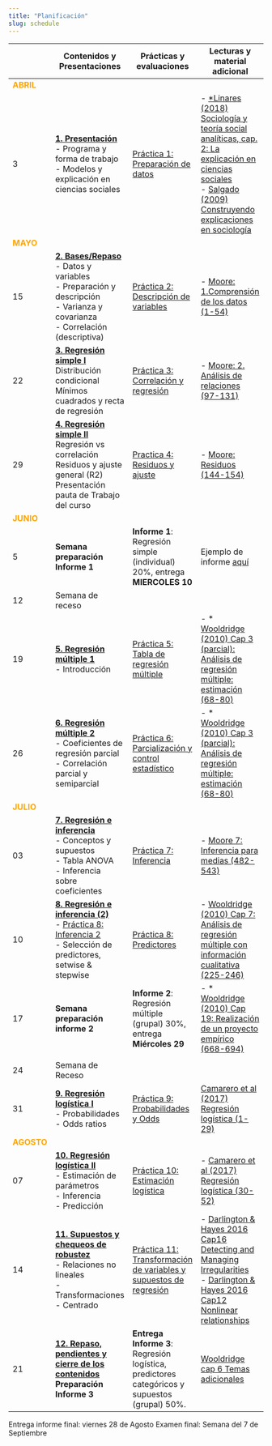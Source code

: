 ```yaml
---
title: "Planificación"
slug: schedule
---
```


|      |  <i class="fas fa-chalkboard-teacher"></i>  Contenidos y Presentaciones    |  <i class="fas fa-user-edit"></i>  Prácticas y evaluaciones | <i class="fas fa-book-reader"></i> Lecturas y material adicional
- |-----------|-----------|----------
<font color="orange"> **ABRIL** </font> |   |   |   |
3 | [**1. Presentación**](/class/01-class) <br> - Programa y forma de trabajo <br/> - Modelos y explicación en ciencias sociales  |  [Práctica 1: Preparación de datos](/assignment/01-code) |  - [*Linares (2018) Sociología y teoría social analíticas, cap. 2: La explicación en ciencias sociales](/docs/lecturas/linares 2018 Cap.2 Explicacion en sociologia.pdf) <br> - [Salgado (2009) Construyendo explicaciones en sociología](/docs/lecturas/salgado 2009 modelos sociologia.pdf)
<font color="orange"> **MAYO** </font>  |   |   |
15 | [**2. Bases/Repaso**](/class/02-class) <br> - Datos y variables <br> - Preparación y descripción <br> - Varianza y covarianza <br> - Correlación (descriptiva)  |  [Práctica 2: Descripción de variables](/assignment/02-code)  | -  [Moore: 1.Comprensión de los datos (1-54)](/docs/lecturas/moore_comprensiondelosdatos.pdf)
22  | [**3. Regresión simple I**](/class/03-class) <br>Distribución condicional<br>Mínimos cuadrados y recta de regresión  | [Práctica 3: Correlación y regresión](/assignment/03-code) |- [Moore: 2. Análisis de relaciones (97-131)](/docs/lecturas/moore_analisisderelaciones1.pdf) <br>
29 | [**4. Regresión simple II**](/class/04-class) <br> Regresión vs correlación <br> Residuos y ajuste general (R2) <br> Presentación pauta de Trabajo del curso | [Practica 4: Residuos y ajuste](/assignment/04-code) |- [Moore: Residuos (144-154)](/docs/lecturas/moore_residuos.pdf)
<font color="orange"> **JUNIO** </font> ||||
|5   | **Semana preparación Informe 1**   | **Informe 1**: Regresión simple (individual) 20%, entrega **MIERCOLES 10**   |  Ejemplo de informe [aquí](../assignment/ejemplocasencovid/ejemploinforme1.html) |
|12   | Semana de receso  |   |   |
19 | [**5. Regresión múltiple 1**](/class/05-class) <br> - Introducción   | [Práctica 5: Tabla de regresión múltiple](/assignment/05-code)  | - * [Wooldridge (2010) Cap 3 (parcial): Análisis de regresión múltiple: estimación (68-80)](/docs/lecturas/Wooldridge_cap3estimacion.pdf)
26  | [**6. Regresión múltiple 2**](/class/06-class) <br> - Coeficientes de regresión parcial <br>  - Correlación parcial y semiparcial <br>    | [Práctica 6: Parcialización y control estadístico](/assignment/06-code)  | - * [Wooldridge (2010) Cap 3 (parcial): Análisis de regresión múltiple: estimación (68-80)](/docs/lecturas/Wooldridge_cap3estimacion.pdf)
<font color="orange"> **JULIO** </font> |   |   |   |
03 | [**7. Regresión e inferencia**](/class/07-class) <br>- Conceptos y supuestos <br> - Tabla ANOVA <br> - Inferencia sobre coeficientes | [Práctica 7: Inferencia](/assignment/07-code) |- [Moore 7: Inferencia para medias (482-543)](/docs/lecturas/Moore_inferencia_medias.pdf)
10 |[ **8. Regresión e inferencia (2)**](/class/08-class) <br> - [Práctica 8: Inferencia 2](/assignment/08-code) <br> - Selección de predictores, setwise & stepwise | [Práctica 8: Predictores](/assignment/08-code) |  - [Wooldridge (2010) Cap 7: Análisis de regresión múltiple con información cualitativa (225-246)](/docs/lecturas/Wooldridge_cap7parcial_pred_categoricos.pdf)
17 | **Semana preparación informe 2**   | **Informe 2**: Regresión múltiple (grupal) 30%, entrega **Miércoles 29**   |  - * [Wooldridge (2010) Cap 19: Realización de un proyecto empírico (668-694)](/docs/lecturas/Wooldridge_19proyectoempirico.pdf) |
  |   |   |
24  | Semana de Receso  |   |
31 | [**9. Regresión logística I**](/class/09-class) <br> - Probabilidades <br>- Odds ratios   | [Práctica 9: Probabilidades y Odds](/assignment/09-code) | [Camarero et al (2017) Regresión logística (1-29)](/docs/lecturas/Camarero_Odd_Ratio_LogitV2.pdf) <br>
<font color="orange"> **AGOSTO** </font> ||   |   |
07| [**10. Regresión logística II**](/class/10-class) <br>- Estimación de parámetros <br>- Inferencia <br>- Predicción | [Práctica 10: Estimación logística](/assignment/10-code)  | - [Camarero et al (2017) Regresión logística (30-52)](/docs/lecturas/Camarero_Odd_Ratio_LogitV2.pdf)
14 | [**11. Supuestos y chequeos de robustez**](/class/11-class) <br> - Relaciones no lineales <br> -Transformaciones <br> - Centrado | [Práctica 11: Transformación de variables y supuestos de regresión](/assignment/11-code) | -   [Darlington & Hayes 2016 Cap16 Detecting and Managing Irregularities](/docs/lecturas/Darlington&Hayes_16irregularities.pdf) <br> - [Darlington & Hayes 2016 Cap12 Nonlinear relationships](/docs/lecturas/Darlington&Hayes_13nonlinear.pdf)
21 | [**12. Repaso, pendientes y cierre de los contenidos**](/class/12-class) <br> **Preparación Informe 3** | **Entrega Informe 3**: Regresión logística, predictores categóricos y supuestos (grupal) 50%. | [Wooldridge cap 6 Temas adicionales](/docs/lecturas/Wooldridge_6temasadicionales.pdf)

Entrega informe final: viernes 28 de Agosto
Examen final: Semana del 7 de Septiembre
